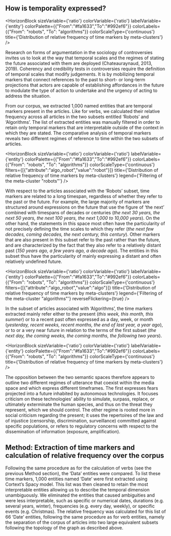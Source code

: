 
## How is temporality expressed?

<HorizonBlock 
  sizeVariable={'ratio'} 
  colorVariable={'ratio'} 
  labelVariable={'entity'} 
  colorPalette={{"From":"#fa1633","To":"#992ef6"}}
  colorLabels={{"From": "robots", "To": "algorithms"}}
  colorScaleType={'continuous'}
  title={'Distribution of relative frequency of time markers by meta-clusters'}
/>

Research on forms of argumentation in the sociology of controversies invites us to look at the way that temporal scales and the regimes of stating the future associated with them are deployed (Chateauraynaud, 2013, 2019). Coherency and credibility tests in controversies require the definition of temporal scales that modify judgements. It is by mobilizing temporal markers that connect references to the past to short- or long-term projections that actors are capable of establishing affordances in the future to modulate the type of action to undertake and the urgency of acting to address the situation.

From our corpus, we extracted 1,000 named entities that are temporal markers present in the articles. Like for verbs, we calculated their relative frequency across all articles in the two subsets entitled ‘Robots’ and ‘Algorithms’. The list of extracted entities was manually filtered in order to retain only temporal markers that are interpretable outside of the context in which they are stated. The comparative analysis of temporal markers reveals two different regimes of reference to time within the two subsets of articles.

<HorizonBlock 
  sizeVariable={'ratio'} 
  colorVariable={'ratio'} 
  labelVariable={'entity'} 
  colorPalette={{"From":"#fa1633","To":"#992ef6"}}
  colorLabels={{"From": "robots", "To": "algorithms"}}
  colorScaleType={'continuous'}
  filters={[{"attribute":"algo_robot","value":"robot"}]}
  title={'Distribution of relative frequency of time markers by meta-clusters'}
  legend={'Filtering of the meta-cluster "robots"'}
/>

With respect to the articles associated with the ‘Robots’ subset, time markers are related to a long timespan, regardless of whether they refer to the past or the future. For example, the large majority of markers are structured around expressions on the future that use the figure of ‘the next’ combined with timespans of decades or centuries (*the next 30 years, the next 50 years, the next 100 years, the next 1,000 to 10,000 years*). On the other hand, the statements in this space most often have the particularity of not precisely defining the time scales to which they refer (*the next few decades, coming decades, the next century, this century*). Other markers that are also present in this subset refer to the past rather than the future, and are characterized by the fact that they also refer to a relatively distant past (*150 years ago, a few years ago, a decade ago*). The entities in this subset thus have the particularity of mainly expressing a distant and often relatively undefined future.

<HorizonBlock 
  sizeVariable={'ratio'} 
  colorVariable={'ratio'} 
  labelVariable={'entity'} 
  colorPalette={{"From":"#fa1633","To":"#992ef6"}}
  colorLabels={{"From": "robots", "To": "algorithms"}}
  colorScaleType={'continuous'}
  filters={[{"attribute":"algo_robot","value":"algo"}]} 
  title={'Distribution of relative frequency of time markers by meta-clusters'} 
  legend={'Filtering of the meta-cluster "algorithms"'}
  reverseFlickering={true}
/>

In the subset of articles associated with ‘Algorithms’, the time markers extracted mainly refer either to the present (*this week, this month, this summer*) or to a recent past often expressed as a day, week, or month (*yesterday, recent weeks, recent months, the end of last year, a year ago*), or to or a very near future in relation to the terms of the first subset (*the next day, the coming weeks, the coming months, the following two years*).

<HorizonBlock 
  sizeVariable={'ratio'} 
  colorVariable={'ratio'} 
  labelVariable={'entity'} 
  colorPalette={{"From":"#fa1633","To":"#992ef6"}}
  colorLabels={{"From": "robots", "To": "algorithms"}}
  colorScaleType={'continuous'}
  title={'Distribution of relative frequency of time markers by meta-clusters'}
/>

The opposition between the two semantic spaces therefore appears to outline two different regimes of utterance that coexist within the media space and which express different timeframes. The first expresses fears projected into a future inhabited by autonomous technologies. It focuses criticism on these technologies’ ability to simulate, surpass, replace, or ultimately exterminate the human species, and thus on the threat they represent, which we should control. The other regime is rooted more in social criticism regarding the present; it uses the repertoires of the law and of injustice (censorship, discrimination, surveillance) committed against specific populations, or refers to regulatory concerns with respect to the dissemination of information (exposure, amplification).

<div className="methodo-container">

<h2>Method: Extraction of time markers and calculation of relative frequency over the corpus</h2>

Following the same procedure as for the calculation of verbs (see the previous Method section), the ‘Data’ entities were compared. To list these time markers, 1,000 entities named ‘Date’ were first extracted using Cortext’s Spacy model. This list was then cleaned to retain the most interpretable entities allowing us to describe the temporal dimension unambiguously. We eliminated the entities that caused ambiguities and were less interpretable, such as specific or numerical dates, durations (e.g. several years, winter), frequencies (e.g. every day, weekly), or specific events (e.g. Christmas). The relative frequency was calculated for this list of 66 ‘Date’ entities, following the same procedure as for verb entities, namely the separation of the corpus of articles into two large equivalent subsets following the topology of the graph as described above.

</div>

